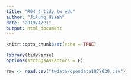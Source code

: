 ```yaml
---
title: "R04_4_tidy_tw_edu"
author: "Jilung Hsieh"
date: "2019/4/21"
output: html_document
---
```


```r
knitr::opts_chunk$set(echo = TRUE)
```

```r
library(tidyverse)
options(stringsAsFactors = F)
```


```r
raw <- read.csv("twdata/opendata107Y020.csv")
```

